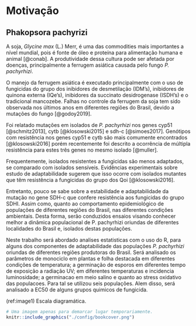 # Motivação

## Phakopsora pachyrizi

A soja, *Glycine max* (L.) Merr, é uma das commodities mais importantes a nível mundial, pois é fonte de óleo e proteína para alimentação humana e animal [@conab]. A produtividade dessa cultura pode ser afetada por doenças, principalmente a ferrugem asiática causada pelo fungo *P. pachyrhizi*.

O manejo da ferrugem asiática é executado principalmente com o uso de fungicidas do grupo dos inibidores de desmetilação (IDM’s), inibidores de quinona externa (IQe’s), inibidores da succinato desidrogenase (ISDH’s) e o tradicional mancozebe. Falhas no controle da ferrugem da soja tem sido observada nos últimos anos em diferentes regiões do Brasil, devido a mutações do fungo [@godoy2019].

Foi relatado mutações em isolados de *P. pachyrhizi* nos genes cyp51 [@schmitz2013], cytb [@klosowski2015] e sdh-c [@simoes2017]. Genótipos com resistência nos genes cyp51 e cytb são mais comumente encontrados [@klosowski2016] porém recentemente foi descrito a ocorrência de múltipla resistência para estes três genes no mesmo isolado [@muller].

Frequentemente, isolados resistentes a fungicidas são menos adaptados, se comparado com isolados sensíveis. Evidências experimentais sobre estudo de adaptabilidade sugerem que isso ocorre com isolados mutantes que têm resistência a fungicidas do grupo dos Qoi [@klosowski2016].

Entretanto, pouco se sabe sobre a estabilidade e adaptabilidade da mutação no gene SDH-c que confere resistência aos fungicidas do grupo SDHI. Assim como, quanto ao comportamento epidemiológico de populações de diferentes regiões do Brasil, nas diferentes condições ambientais. Desta forma, serão conduzidos ensaios visando conhecer melhor a dinâmica populacional de P. pachyrhizi oriundas de diferentes localidades do Brasil e, isolados destas populações.

Neste trabalho será abordado analises estatisticas com o uso do R, para alguns dos componentes de adaptabilidade das populações *P. pachyrhizi* oriundas de diferentes regiões produtoras do Brasil. Será analisado os parâmetros de monociclo em plantas e folha destacada em diferentes condições de temperatura; a germinação de esporos em diferentes tempo de exposição a radiação UV; em diferentes temperaturas e incidencia luminosidade; a germinacao em meio salino e quanto ao stress oxidativo das populacoes. Para tal se utilizou seis populações. Alem disso, será analisado a EC50 de alguns grupos quimicos de fungicida.

(ref:image1) Escala diagramática.

```r
# Uma imagem apenas para demarcar lugar temporariamente.
knitr::include_graphics("./config/bookcover.png")
```
